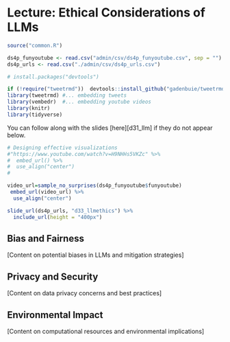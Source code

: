# Lecture: Ethical Considerations of LLMs

```r
source("common.R")

ds4p_funyoutube <- read.csv("admin/csv/ds4p_funyoutube.csv", sep = "")
ds4p_urls <- read.csv("./admin/csv/ds4p_urls.csv")

# install.packages("devtools")

if (!require("tweetrmd"))  devtools::install_github("gadenbuie/tweetrmd")
library(tweetrmd) #... embedding tweets
library(vembedr)  #... embedding youtube videos
library(knitr)
library(tidyverse)
```


You can follow along with the slides [here][d31_llm] if they do not appear below.

```r
# Designing effective visualizations
#"https://www.youtube.com/watch?v=H9NHHs5VKZc" %>%
#  embed_url() %>%
#  use_align("center")
#

video_url=sample_no_surprises(ds4p_funyoutube$funyoutube)
 embed_url(video_url) %>%
  use_align("center")

```

```r
slide_url(ds4p_urls, "d33_llmethics") %>%
  include_url(height = "400px")
```
## Bias and Fairness

[Content on potential biases in LLMs and mitigation strategies]

## Privacy and Security
[Content on data privacy concerns and best practices]

## Environmental Impact
[Content on computational resources and environmental implications]
